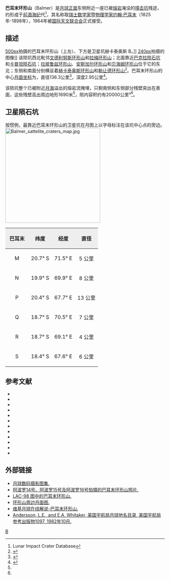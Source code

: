 {{lunar crater data
| image=Balmer Crater.gif
| caption=巴耳末环形山大致位于[[克莱门汀号|克莱门汀号]]飞船所拍摄照片的中央
| latitude=20.27
| N_or_S=N
| longitude=70.22
| E_or_W=E
| diameter=136.3公里
| depth=2.95公里
| colong=288
| eponym=[[约翰·巴耳末|约翰·巴耳末]]
}}
'''巴耳末环形山'''（Balmer）是[[月球正面|月球正面]]东侧附近一座已被[[熔岩|熔岩]]淹没的[[撞击坑|撞击坑]]残迹，约形成于[[前酒海纪|前酒海纪]]代<ref name=LICD>Lunar Impact Crater Database</ref>，其名称取[[瑞士|瑞士]][[数学家|数学家]]暨[[物理学家|物理学家]][[约翰·巴耳末|约翰·巴耳末]]（1825年-1898年），1964年被[[国际天文联合会|国际天文联合会]]正式接受。

==描述==
[[image:AS15-M-2519.jpg|500px]]拍摄的巴耳末环形山（上左）、下方是卫星坑赫卡泰奥斯 B。]]
[[image:Iv_184_h1.jpg|240px]]拍摄的图像]]
该陨坑西北毗邻[[文德利努斯环形山|文德利努斯环形山]]和[[拉梅环形山|拉梅环形山]]；北面靠近[[巴克拉陨石坑|巴克拉陨石坑]]和[[卡普坦陨石坑|卡普坦陨石坑]]；[[拉彼鲁兹环形山|拉彼鲁兹环形山]]、[[安斯加尔环形山|安斯加尔环形山]]和[[贝海姆环形山|贝海姆环形山]]位于它的东北；东侧和南面分别横亘着[[赫卡泰奥斯环形山|赫卡泰奥斯环形山]]和[[勒让德环形山|勒让德环形山]]<ref>{{Cite web |url=http://planetarynames.wr.usgs.gov/images/Lunar/lac_99_wac.pdf |title=Crater Balmer on LAC-99 map. |access-date=2016-07-06 |archive-date=2020-05-30 |archive-url=https://web.archive.org/web/20200530175655/https://planetarynames.wr.usgs.gov/images/Lunar/lac_99_wac.pdf |dead-url=no }}</ref>。巴耳末环形山的中心[[月面坐标|月面坐标]]为{{Coord|20.27|S|70.22|E|globe:Moon|nogoogle=1|noosm=1}}，直径136.3公里<ref name="IAU">{{Cite web |url=http://planetarynames.wr.usgs.gov/Feature/580 |title=Directory of the International Astronomical Union |access-date=2016-07-06 |archive-date=2019-12-22 |archive-url=https://web.archive.org/web/20191222212751/https://planetarynames.wr.usgs.gov/Feature/580 |dead-url=no }}</ref>，深度2.95公里<ref>{{Cite web |url=http://fisherka.csolutionshosting.net/astronote/plan/craterdepth/html/CraterDepthFeatureNameWestfall.html |title=John E. Westfall’s Atlas of the Lunar Terminator, Cambridge Univ. Press (2000) |accessdate=2016-07-06 |archive-date=2014-12-18 |archive-url=https://archive.today/20141218234310/http://fisherka.csolutionshosting.net/astronote/plan/craterdepth/html/CraterDepthFeatureNameWestfall.html |dead-url=yes }}</ref>。

该陨坑整个已被附近[[月海|月海]]溢出的熔岩流掩埋，只剩南侧和东侧部分残壁突出在表面，这些残壁高出周边地形1690米<ref name="LICD"/>，陨内容积约有20000公里³<ref name="LICD"/>。

==卫星陨石坑==
按惯例，最靠近巴耳末环形山的卫星坑在月图上以字母标注在该坑中心点的旁边。
[[Image:Balmer_sattelite_craters_map.jpg|300px]]

{| class="wikitable"
!width="25%" style="background:#eeeeee;" |巴耳末
!width="25%" style="background:#eeeeee;" |纬度
!width="25%" style="background:#eeeeee;" |经度
!width="25%" style="background:#eeeeee;" |直径
|-
|align="center"|M
|align="center"|20.7° S
|align="center"|71.5° E
|align="center"|5 公里
|-
|align="center"|N
|align="center"|19.9° S
|align="center"|69.9° E
|align="center"|8 公里
|-
|align="center"|P
|align="center"|20.4° S
|align="center"|67.7° E
|align="center"|13 公里
|-
|align="center"|Q
|align="center"|18.7° S
|align="center"|70.5° E
|align="center"|7 公里
|-
|align="center"|R
|align="center"|18.7° S
|align="center"|69.1° E
|align="center"|4 公里
|-
|align="center"|S
|align="center"|18.4° S
|align="center"|67.6° E
|align="center"|6 公里
|}{{clear}}
== 参考文献 ==
{{reflist}}
{{refbegin}}
* {{cite book
  | last1 = Andersson
  | first1 = L. E.
  | last2 = Whitaker
  | first2 = E. A.
  | authorlink2 = Ewen Whitaker
  | date = 1982
  | title = [[NASA|NASA]] Catalogue of Lunar Nomenclature
  | publisher = NASA RP-1097
  | ref = harv
  }}
* {{cite web
  | last = Blue
  | first = Jennifer
  | date = July 25, 2007
  | title = Gazetteer of Planetary Nomenclature
  | publisher = [[United_States_Geological_Survey|USGS]]
  | url = http://planetarynames.wr.usgs.gov/
  | accessdate = 2007-08-05
  | ref = harv
  | archive-date = 2018-12-25
  | archive-url = https://web.archive.org/web/20181225170157/https://planetarynames.wr.usgs.gov/
  | dead-url = no
  }}
* {{cite book
  | last1 = Bussey
  | first1 = B.
  | authorlink1 = Ben Bussey
  | last2 = Spudis
  | first2 = P.
  | authorlink2 = Paul Spudis
  | date = 2004
  | title = The Clementine Atlas of the Moon
  | publisher = Cambridge University Press
  | location = New York
  | isbn = 978-0-521-81528-4
  | ref = harv
  }}
* {{cite book
  | last1 = Cocks
  | first1 = Elijah E.
  | last2 = Cocks
  | first2 = Josiah C.
  | date = 1995
  | title = Who's Who on the Moon: A Biographical Dictionary of Lunar Nomenclature
  | url = https://archive.org/details/isbn_9780936389271
  | publisher = Tudor Publishers
  | isbn = 978-0-936389-27-1
  | ref = harv
  }}
* {{cite web
  | last = McDowell
  | first = Jonathan
  | date = July 15, 2007
  | url = http://host.planet4589.org/astro/lunar/
  | title = Lunar Nomenclature
  | publisher = Jonathan's Space Report
  | accessdate = 2007-10-24
  | ref = harv
  | archive-date = 2018-12-25
  | archive-url = https://web.archive.org/web/20181225170156/http://host.planet4589.org/astro/lunar/
  | dead-url = no
  }}
* {{cite journal| last1 = Menzel| first1 = D. H.| last2 = Minnaert| first2 = M.| last3 = Levin| first3 = B.| last4 = Dollfus| first4 = A.| last5 = Bell| first5 = B.| title = Report on Lunar Nomenclature by the Working Group of Commission 17 of the IAU| doi = 10.1007/BF00171763| journal = Space Science Reviews| volume = 12| issue = 2| pages = 136–186| year = 1971| pmid = | pmc =| bibcode = 1971SSRv...12..136M| ref = harv}}
* {{cite book
  | first = Patrick
  | last = Moore
  | authorlink = Patrick Moore
  | date = 2001
  | title = On the Moon
  | url = https://archive.org/details/patrickmooreonmo00patr
  | publisher = Sterling Publishing Co
  | isbn = 978-0-304-35469-6
  | ref = harv
  }}
* {{cite book
  | first = Fred W.
  | last = Price
  | date = 1988
  | title = The Moon Observer's Handbook
  | publisher = Cambridge University Press
  | isbn = 978-0-521-33500-3
  | ref = harv
  }}
* {{cite book
  | last = Rükl
  | first = Antonín
  | authorlink = Antonín Rükl
  | date = 1990
  | title = Atlas of the Moon
  | publisher = Kalmbach Books
  | isbn = 978-0-913135-17-4
  | ref = harv
  }}
* {{cite book
  | last = Webb
  | first = Rev. T. W.
  | authorlink = Thomas William Webb
  | date = 1962
  | title = Celestial Objects for Common Telescopes
  | url = https://archive.org/details/celestialobjects00webb
  | edition = 6th revised
  | publisher = Dover
  | isbn = 978-0-486-20917-3
  | ref = harv
  }}
* {{cite book
  | first = Ewen A.
  | last = Whitaker
  | authorlink = Ewen Whitaker
  | date = 1999
  | title = Mapping and Naming the Moon
  | publisher = Cambridge University Press
  | isbn = 978-0-521-62248-6
  | ref = harv
  }}
* {{cite book
  | first = Peter T.
  | last = Wlasuk
  | date = 2000
  | title = Observing the Moon
  | publisher = Springer
  | isbn = 978-1-85233-193-1
  | ref = harv
 }}
{{refend}}

==外部链接==
* [http://www.lpi.usra.edu/resources/lunar_orbiter/bin/srch_nam.shtml?Balmer%7C0 月球数码摄影图集.] {{Wayback|url=http://www.lpi.usra.edu/resources/lunar_orbiter/bin/srch_nam.shtml?Balmer%7C0 |date=20201127020218 }}
* [http://www.lpi.usra.edu/resources/apollo/search/feature/?feature=Balmer 阿波罗14号、阿波罗15号及阿波罗16号拍摄的巴耳末环形山照片.] {{Wayback|url=http://www.lpi.usra.edu/resources/apollo/search/feature/?feature=Balmer |date=20201127014744 }}
* [http://www.lpi.usra.edu/resources/mapcatalog/LAC/lac98/ LAC-98 图中的巴耳末环形山.] {{Wayback|url=http://www.lpi.usra.edu/resources/mapcatalog/LAC/lac98/ |date=20160304074500 }}
* [http://www.lpi.usra.edu/resources/mapcatalog/usgs/I794/ 环形山周边月面图.] {{Wayback|url=http://www.lpi.usra.edu/resources/mapcatalog/usgs/I794/ |date=20160304072350 }}
* [http://the-moon.wikispaces.com/Balmer 维基月球在线解说-巴耳末环形山.] {{Wayback|url=http://the-moon.wikispaces.com/Balmer |date=20180507083537 }}
* [http://planet4589.org/astro/lunar/RP-1097.pdf Andersson, L.E., and E.A. Whitaker, 美国宇航局月球地名目录, 美国宇航局参考出版物1097, 1982年10月.] {{Wayback|url=http://planet4589.org/astro/lunar/RP-1097.pdf |date=20141006125838 }}

[[Category:月球环形山|B]]
{{月球环形山 (A-B)}}
